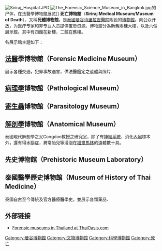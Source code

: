 [[Image:Siriraj_Hospital.JPG|thumb]]
[[Image:The_Forensic_Science_Museum_in_Bangkok.jpg|thumb]]的尸体，在法醫學博物館展览]]
'''死亡博物館'''（'''Siriraj Medical Museum/Museum of Death'''），又稱'''死體博物館'''，是[[泰國|泰國]][[曼谷|曼谷]][[西里拉醫院|诗里拉吉醫院]]附設的[[博物館|博物館]]，向公众开放，为医疗专家和非专业人员提供宝贵资源。博物館分為新舊兩棟大樓，以及六個展示館。其中有四館在新樓，二館在舊樓。

各展示館主題如下：

==[[法醫|法醫]]學博物館（Forensic Medicine Museum）==
展示各種交通，犯罪事故遇害，供法醫鑑定之遺體與照片．

==[[病理學|病理學]]博物館（Pathological Museum）==

==[[寄生蟲|寄生蟲]]博物館（Parasitology Museum）==

==[[解剖學|解剖學]]博物館（Anatomical Museum）==
泰國現代解剖學之父Congdon教授之研究室，除了有[[神經系統|神經系統]]、消化[[內臟|內臟]]標本外，還有得水腦症，異常胎兒等浸泡在[[福爾馬林|福爾馬林]]的遺體數十具。

==先史博物館（Prehistoric Museum Laboratory）==

==泰國醫學歷史博物館（Museum of History of Thai Medicine）==
泰國自古至今傳統及官方醫療醫學史，並展示各類藥品．

==外部链接==
* [https://web.archive.org/web/20130730235054/http://www.thaioasis.com/bkkv/siriraj01.php Forensic museums in Thailand at ThaiOasis.com]

{{coord|13.757925|N|100.485849|E|source:thwiki_region:TH|format=dms|display=title}}

[[Category:曼谷博物館|Category:曼谷博物館]]
[[Category:文物博物馆|Category:文物博物馆]]
[[Category:科學博物館|Category:科學博物館]]
[[Category:死亡|Category:死亡]]